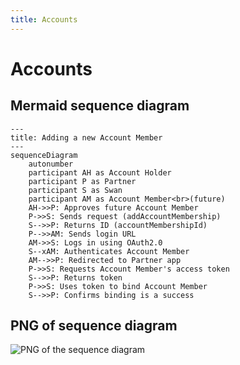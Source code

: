 ```yaml
---
title: Accounts
---
```


# Accounts

## Mermaid sequence diagram

```mermaid
---
title: Adding a new Account Member
---
sequenceDiagram
    autonumber
    participant AH as Account Holder
    participant P as Partner
    participant S as Swan
    participant AM as Account Member<br>(future)
    AH->>P: Approves future Account Member
    P->>S: Sends request (addAccountMembership)
    S-->>P: Returns ID (accountMembershipId)
    P-->>AM: Sends login URL
    AM->>S: Logs in using OAuth2.0
    S--xAM: Authenticates Account Member
    AM-->>P: Redirected to Partner app
    P->>S: Requests Account Member's access token
    S-->>P: Returns token
    P->>S: Uses token to bind Account Member
    S-->>P: Confirms binding is a success
```


## PNG of sequence diagram

![PNG of the sequence diagram](/img/sequence-png.png)